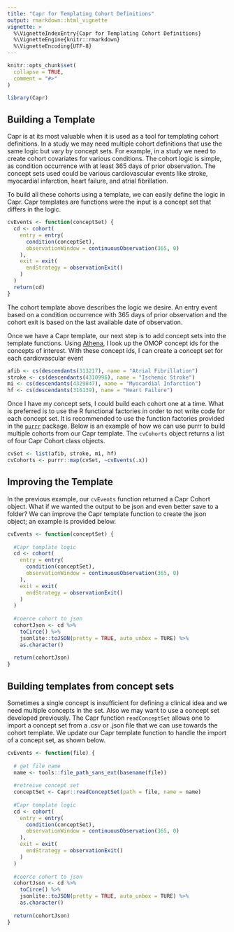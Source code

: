 ```yaml
---
title: "Capr for Templating Cohort Definitions"
output: rmarkdown::html_vignette
vignette: >
  %\VignetteIndexEntry{Capr for Templating Cohort Definitions}
  %\VignetteEngine{knitr::rmarkdown}
  %\VignetteEncoding{UTF-8}
---
```


```r
knitr::opts_chunk$set(
  collapse = TRUE,
  comment = "#>"
)
```


```r
library(Capr)
```


## Building a Template

Capr is at its most valuable when it is used as a tool for templating cohort definitions. In a study we may need multiple cohort definitions that use the same logic but vary by concept sets. For example, in a study we need to create cohort covariates for various conditions. The cohort logic is simple, as condition occurrence with at least 365 days of prior observation. The concept sets used could be various cardiovascular events like stroke, myocardial infarction, heart failure, and atrial fibrillation. 

To build all these cohorts using a template, we can easily define the logic in Capr. Capr templates are functions were the input is a concept set that differs in the logic.

```r
cvEvents <- function(conceptSet) {
  cd <- cohort(
    entry = entry(
      condition(conceptSet),
      observationWindow = continuousObservation(365, 0)
    ),
    exit = exit(
      endStrategy = observationExit()
    )
  )
  return(cd)
}
```

The cohort template above describes the logic we desire. An entry event based on a condition occurrence with 365 days of prior observation and the cohort exit is based on the last available date of observation. 

Once we have a Capr template, our next step is to add concept sets into the template functions. Using [Athena](https://athena.ohdsi.org/), I look up the OMOP concept ids for the concepts of interest. With these concept ids, I can create a concept set for each cardiovascular event

```r
afib <- cs(descendants(313217), name = "Atrial Fibrillation")
stroke <- cs(descendants(4310996), name = "Ischemic Stroke")
mi <- cs(descendants(4329847), name = "Myocardial Infarction")
hf <- cs(descendants(316139), name = "Heart Failure")
```

Once I have my concept sets, I could build each cohort one at a time. What is preferred is to use the R functional factories in order to not write code for each concept set. It is recommended to use the function factories provided in the [`purrr`](https://purrr.tidyverse.org/) package. Below is an example of how we can use purrr to build multiple cohorts from our Capr template. The `cvCohorts` object returns a list of four Capr Cohort class objects. 

```r
cvSet <- list(afib, stroke, mi, hf)
cvCohorts <- purrr::map(cvSet, ~cvEvents(.x))
```


## Improving the Template

In the previous example, our `cvEvents` function returned a Capr Cohort object. What if we wanted the output to be json and even better save to a folder? We can improve the Capr template function to create the json object; an example is provided below.

```r
cvEvents <- function(conceptSet) {
  
  #Capr template logic
  cd <- cohort(
    entry = entry(
      condition(conceptSet),
      observationWindow = continuousObservation(365, 0)
    ),
    exit = exit(
      endStrategy = observationExit()
    )
  )
  
  #coerce cohort to json
  cohortJson <- cd %>%
    toCirce() %>%
    jsonlite::toJSON(pretty = TRUE, auto_unbox = TURE) %>%
    as.character()
    
  return(cohortJson)
}
```

## Building templates from concept sets

Sometimes a single concept is insufficient for defining a clinical idea and we need multiple concepts in the set. Also we may want to use a concept set developed previously. The Capr function `readConceptSet` allows one to import a concept set from a .csv or .json file that we can use towards the cohort template. We update our Capr template function to handle the import of a concept set, as shown below. 

```r
cvEvents <- function(file) {
  
  # get file name
  name <- tools::file_path_sans_ext(basename(file))
  
  #retreive concept set
  conceptSet <- Capr::readConceptSet(path = file, name = name)
  
  #Capr template logic
  cd <- cohort(
    entry = entry(
      condition(conceptSet),
      observationWindow = continuousObservation(365, 0)
    ),
    exit = exit(
      endStrategy = observationExit()
    )
  )
  
  #coerce cohort to json
  cohortJson <- cd %>%
    toCirce() %>%
    jsonlite::toJSON(pretty = TRUE, auto_unbox = TURE) %>%
    as.character()
    
  return(cohortJson)
}
```
